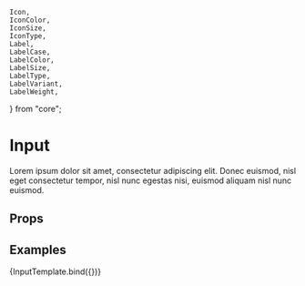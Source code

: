	Icon,
	IconColor,
	IconSize,
	IconType,
	Label,
	LabelCase,
	LabelColor,
	LabelSize,
	LabelType,
	LabelVariant,
	LabelWeight,
} from "core";

<Meta title="Molecules/Input" component={Input} />

# Input

Lorem ipsum dolor sit amet, consectetur adipiscing elit. Donec euismod, nisl
eget consectetur tempor, nisl nunc egestas nisi, euismod aliquam nisl nunc
euismod.

## Props

<Props story="." />

## Examples


<Preview>
	<Story
		name="Primary"
		argTypes={{
			placeholder: {
				type: { name: "string", required: true },
				description: "Placeholder text in input",
				table: {
					type: { placeholder: "string" },
					defaultValue: { placeholder: "Username" },
				},
				control: {
					type: "text",
				},
			},
			name: {
				type: { name: "string", required: true },
				description: "Placeholder text in input",
				table: {
					type: { name: "string" },
					defaultValue: { name: "Username" },
				},
				control: {
					type: "text",
				},
			},
			type: {
				type: "select",
				description: "Changes background color of the component",
				options: [...Object.values(InputType)],
			},
		}}
		args={{
			placeholder: "Username",
			name: "username",
			type: InputType.TEXT,
		}}
	>
		{InputTemplate.bind({})}
	</Story>
</Preview>

